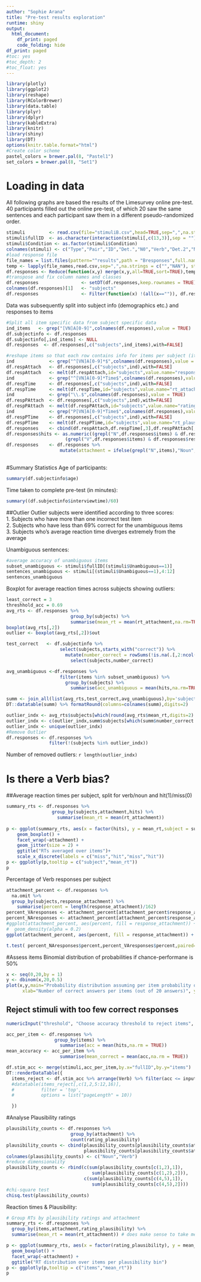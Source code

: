 ```yaml
---
author: "Sophie Arana"
title: "Pre-test results exploration"
runtime: shiny
output:
  html_document:
    df_print: paged
    code_folding: hide
df_print: paged
#toc: yes
#toc_depth: 2
#toc_float: yes
---
```


```r
library(plotly)
library(ggplot2)
library(reshape)
library(RColorBrewer)
library(data.table)
library(plyr)
library(dplyr)
library(kableExtra)
library(knitr)
library(shiny)
library(DT)
options(knitr.table.format="html")
#Create color scheme
pastel_colors = brewer.pal(8, "Pastel1")
set_colors = brewer.pal(8, "Set1")
```

# Loading in data
All following graphs are based the results of the Limesurvey online pre-test. 40 participants filled out the online pre-test, of which 20 saw the same sentences and each participant saw them in a different pseudo-randomized order.

```r
stimuli         <- read.csv(file="stimuliB.csv",head=TRUE,sep=",",na.strings = c("","NAN"), stringsAsFactors = FALSE,encoding="UTF-8")
stimuli$fullID  <- as.character(interaction(stimuli[,c(13,3)],sep = ""))
stimuli$Condition <- as.factor(stimuli$Condition)
colnames(stimuli) <- c("Type","Pair","ID","Det.","N0","Verb","Det.2","N1","Prep.","Det.3","Adj.","N2","Attachment","Unambiguous","fullID")
#load response file
file_names = list.files(pattern="^results",path = "Bresponses",full.names = TRUE)
temp <- lapply(file_names,read.csv,sep=",",na.strings = c("","NAN"), stringsAsFactors = TRUE)
df.responses <- Reduce(function(x,y) merge(x,y,all=TRUE,sort=TRUE),temp)
#transpose and fix column names and classes
df.responses                <- setDT(df.responses,keep.rownames = TRUE)
colnames(df.responses)[1]   <- "subjects"
df.responses                <- Filter(function(x) !(all(x=="")), df.responses) #delete blank columns
```

Data was subsequently split into subject info (demographics etc.) and responses to items

```r
#Split all item specific data from subject specific data
ind_items   <- grep("[VN]A[0-9]",colnames(df.responses),value = TRUE)
df.subjectinfo <- df.responses
df.subjectinfo[,ind_items] <- NULL
df.responses  <- df.responses[,c("subjects",ind_items),with=FALSE]
```
```r
#reshape items so that each row contains info for items per subject (items repeat over rows)
ind             <- grep("^[VN]A[0-9]*$",colnames(df.responses),value = TRUE)
df.respAttach   <- df.responses[,c("subjects",ind),with=FALSE]
df.respAttach   <- melt(df.respAttach,id="subjects",value.name="response_attachment",variable.name='items')
ind             <- grep("^[VN]A[0-9]*Time$",colnames(df.responses),value = TRUE)
df.respTime     <- df.responses[,c("subjects",ind),with=FALSE]
df.respTime     <- melt(df.respTime,id="subjects",value.name="rt_attachment",variable.name='items')
ind             <- grep("\\.$",colnames(df.responses),value = TRUE)
df.respPAttach  <- df.responses[,c("subjects",ind),with=FALSE]
df.respPAttach  <- melt(df.respPAttach,id="subjects",value.name="rating_plausibility",variable.name='items')
ind             <- grep("P[VN]A[0-9]*Time$",colnames(df.responses),value = TRUE)
df.respPTime    <- df.responses[,c("subjects",ind),with=FALSE]
df.respPTime    <- melt(df.respPTime,id="subjects",value.name="rt_plausibility",variable.name='items')
df.responses    <- cbind(df.respAttach,df.respTime[,3],df.respPAttach[,3],df.respPTime[,3])
df.responses$hits <- as.numeric((grepl("N",df.responses$items) & df.responses$response_attachment == "Nomen") | 
                      (grepl("V",df.responses$items) & df.responses$response_attachment == "Verb"))
df.responses    <- df.responses %>%
                    mutate(attachment = ifelse(grepl("N",items),"Noun","Verb"))
                                                                       
```
#Summary Statistics
Age of participants:
```r
summary(df.subjectinfo$age)
```
Time taken to complete pre-test (in minutes):
```r
summary((df.subjectinfo$interviewtime)/60)
```
##Outlier
Outlier subjects were identified according to three scores:  
1. Subjects who have more than one incorrect test item  
2. Subjects who have less than 69% correct for the unambiguous items  
3. Subjects who's average reaction time diverges extremely from the average

Unambiguous sentences:
```r
#average accuracy of unambiguous items
subset_unambiguous <- stimuli$fullID[(stimuli$Unambiguous==1)]
sentences_unambiguous <- stimuli[(stimuli$Unambiguous==1),4:12]
sentences_unambiguous
```
  
Boxplot for average reaction times across subjects showing outliers:
```r
least_correct = 3
threshhold_acc = 0.69
avg_rts <- df.responses %>%
                        group_by(subjects) %>%
                        summarise(mean_rt = mean(rt_attachment,na.rm=TRUE)) 
boxplot(avg_rts[,2])
outlier <- boxplot(avg_rts[,2])$out

test_correct   <- df.subjectinfo %>%
                    select(subjects,starts_with("correct")) %>%
                      mutate(number_correct = rowSums(!is.na(.[,2:ncol(.)]))) %>%
                        select(subjects,number_correct)

avg_unambiguous <-df.responses %>%
                    filter(items %in% subset_unambiguous) %>%
                      group_by(subjects) %>%
                        summarise(acc_unambiguous = mean(hits,na.rm=TRUE))

summ <- join_all(list(avg_rts,test_correct,avg_unambiguous),by='subjects')
DT::datatable(summ) %>% formatRound(columns=colnames(summ),digits=2)

```
```r
outlier_indx <- avg_rts$subjects[which(round(avg_rts$mean_rt,digits=2) %in% round(outlier,digits=2))]
outlier_indx <- c(outlier_indx,summ$subjects[which(summ$number_correct < least_correct | summ$accuracy < threshhold_acc)])
outlier_indx <- unique(outlier_indx)
#Remove Outlier
df.responses <- df.responses %>%
                filter(!(subjects %in% outlier_indx))
```
  
Number of removed outliers: `r length(outlier_indx)`

# Is there a Verb bias?
##Average reaction times per subject, split for verb/noun and hit(1)/miss(0)
```r
summary_rts <- df.responses %>%
                 group_by(subjects,attachment,hits) %>%
                   summarise(mean_rt = mean(rt_attachment)) 
                      
p <- ggplot(summary_rts, aes(x = factor(hits), y = mean_rt,subject = subjects,fill=factor(hits))) +
    geom_boxplot() +
    facet_wrap(~attachment) +
    geom_jitter(size = 2) +
    ggtitle("RTs averaged over items")+
    scale_x_discrete(labels = c("miss","hit","miss","hit"))
p <- ggplotly(p,tooltip = c("subject","mean_rt"))
p
```

Percentage of Verb responses per subject
```r
attachment_percent <- df.responses %>%
  na.omit %>%
  group_by(subjects,response_attachment) %>%
    summarise(percent = length(response_attachment)/162) 
percent_VAresponses <- attachment_percent[attachment_percent$response_attachment=="Verb",]
percent_NAresponses <- attachment_percent[attachment_percent$response_attachment=="Nomen",]
#ggplot(attachment_percent, aes(percent, fill = response_attachment)) + 
#  geom_density(alpha = 0.2)
ggplot(attachment_percent, aes(percent, fill = response_attachment)) + geom_histogram(alpha = 0.5, aes(y = ..density..), position = 'identity')
```

```r
t.test( percent_NAresponses$percent,percent_VAresponses$percent,paired=TRUE)
```

#Assess items
Binomial distribution of probabilities if chance-performane is 50%
```r
x <- seq(0,20,by = 1)
y <- dbinom(x,20,0.5)
plot(x,y,main="Probability distribution assuming per item probability of 50%",
      xlab="Number of correct answers per items (out of 20 answers)", ylab = "Probability")

```
  
## Reject stimuli with too few correct responses
```r
numericInput("threshold", "Choose accuracy threshold to reject items", 0.75)

acc_per_item <- df.responses %>%
                  group_by(items) %>%
                    summarise(acc = mean(hits,na.rm = TRUE))
mean_accuracy <- acc_per_item %>%
                    summarise(mean_correct = mean(acc,na.rm = TRUE))

df.stim_acc <- merge(stimuli,acc_per_item,by.x="fullID",by.y="items")
DT::renderDataTable({
  items_reject <- df.stim_acc %>% arrange(Verb) %>% filter(acc <= input$threshold)
  #datatable(items_reject[,c(1,2,5:12,16)],
  #          filter = 'top',
  #          options = list("pageLength" = 10))

  }) 
```

#Analyse Plausibility ratings
```r
plausibility_counts <- df.responses %>%
                        group_by(attachment) %>%
                        count(rating_plausibility)
plausibility_counts <- cbind(plausibility_counts[plausibility_counts$attachment=="Noun",3],
                             plausibility_counts[plausibility_counts$attachment=="Verb",3])
colnames(plausibility_counts) <- c("Noun","Verb")
#reduce dimensionality
plausibility_counts <- rbind(c(sum(plausibility_counts[c(1,2),1]),
                                sum(plausibility_counts[c(1,2),2])),
                             c(sum(plausibility_counts[c(4,5),1]),
                                sum(plausibility_counts[c(4,5),2])))
#chi-square test
chisq.test(plausibility_counts)
```
Reaction times & Plausibility:
```r
# Group RTs by plausibility ratings and attachment
summary_rts <- df.responses %>%
  group_by(items,attachment,rating_plausibility) %>%
  summarise(mean_rt = mean(rt_attachment)) # does make sense to take mean here?

p <- ggplot(summary_rts, aes(x = factor(rating_plausibility), y = mean_rt,items = items,fill=factor(rating_plausibility))) +
  geom_boxplot() +
  facet_wrap(~attachment) +
  ggtitle("RT distribution over items per plausibility bin")
p <- ggplotly(p,tooltip = c("items","mean_rt"))
p
```

